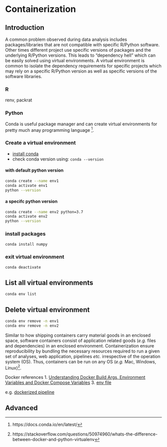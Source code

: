 # Containerization

## Introduction

A common problem observed during data analysis includes packages/libraries that are not compatible with specific R/Python software. Other times different project use specific versions of packages and the underlying R/Python versions. This leads to "dependency hell" which can be easily solved using virtual environments. A virtual environment is common to isolate the dependency requirements for specific projects which may rely on a specific R/Python version as well as specific versions of the software libraries.

### R

renv, packrat

### Python

Conda is useful package manager and can create virtual environments for pretty much anay programming language ^[https://docs.conda.io/en/latest/]. 

### Create a virtual environment
* [install conda](https://docs.conda.io/projects/conda/en/latest/user-guide/install/)
* check conda version using: ```conda --version```

#### with default python version

```bash
conda create --name env1
conda activate env1
python --version
```

#### a specifc python version

```bash
conda create --name env2 python=3.7
conda activate env2
python --version
```

### install packages

```bash
conda install numpy
```

### exit virtual environment

```bash
conda deactivate
```

## List all virtual environments

```bash
conda env list
```

## Delete virtual environment

```bash
conda env remove -n env1
conda env remove -n env2
```


Similar to how shipping containers carry material goods in an enclosed space, software containers consist of application related goods (*e.g.* files and dependencies) in an enclosed environment. Containerization ensure reproducibility by bundling the necessary resources required to run a given set of analyses, web application, pipelines *etc.* irrespective of the operation system (OS). Thus, containers can be run on any OS (*e.g.* Mac, Windows, Linux)^[ https://stackoverflow.com/questions/50974960/whats-the-difference-between-docker-and-python-virtualenv].


Docker references
1. [Understanding Docker Build Args, Environment Variables and Docker Compose Variables](https://vsupalov.com/docker-env-vars/)
3. [env file](https://vsupalov.com/docker-arg-env-variable-guide/)


e.g. [dockerized pipeline](https://github.com/cmap/dockerized_mts)

## Advanced

